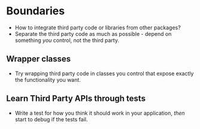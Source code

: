 # Boundaries

-   How to integrate third party code or libraries from other packages?
-   Separate the third party code as much as possible - depend on something _you_ control, not the third party.

## Wrapper classes

-   Try wrapping third party code in classes you control that expose exactly the functionality you want.

## Learn Third Party APIs through tests

-   Write a test for how you think it should work in your application, _then_ start to debug if the tests fail.
